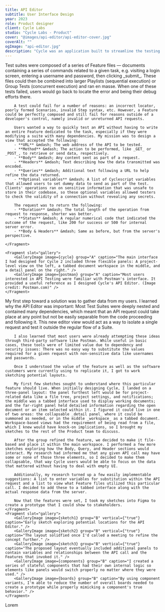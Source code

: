 ```yaml
---
title: API Editor
subtitle: User Interface Design
year: 2023
role: Product designer
client: Cycle Labs
studio: "Cycle Labs - Product"
cover: "@images/api-editor/api-editor-cover.jpg"
coverAlt: ""
ogImage: "api-editor.jpg"
description: "Cycle was an application built to streamline the testing of warehouse management systems. It could assess a test suite's change over time, monitor the throughput of a given system, and highlight errors when they arose. Though clients could easily test their own code and hardware, they lacked straightforward way to check their connections."
---
```



<ProjectSection sectionTitle="Concept">
    <Fragment slot="text">
        Test suites were composed of a series of Feature files &mdash; documents containing a series of commands related to a given task, e.g. visiting a login screen, entering a username and password, then clicking _submit_. These files could then be combined into larger Playlists (sequential execution) or Group Tests (concurrent execution) and ran en masse. When one of these tests failed, users would go back to locate the error and being their debug efforts there. 

        A test could fail for a number of reasons: an incorrect locator, poorly formed Scenarios, invalid Step syntax, etc. However, a Feature could be perfectly composed and still fail for reasons outside of a developer's control, namely invalid or unreturned API requests.

        Users wanted a way to quickly test an API without having to write an entire Feature dedicated to the task, especially if they were modifying a suite with many dependencies. My mission was to design a view that accepted the following: 
        - **URL** &mdash; The web address of the API to be tested.
        - **Method** &mdash; The action to be performed, like _GET_ or _POST_, to retrieve or send data, respectively.
        - **Body** &mdash; Any content sent as part of a request.
        - **Headers** &mdash; Text describing how the data transmitted was encoded.
        - **Queries** &mdash; Additional text following a URL to help refine the data returned.
        - **Optional variables** &mdash; A list of Cyclescript variables that allowed users to set dummy data to send as part of the test. Clients' operations ran on sensitive information that was unsafe to store in their codebase, so these optional variables allowed testers to check the validity of a connection without revealing any secrets.
        
        The request was to return the following:
        - **Duration** &mdash; The total length of the operation from request to response, shorter was better.
        - **Status** &mdash; A regular numerical code that indicated the outcome of the request, like 200 for success or 500 for internal server error.
        - **Body & Headers** &mdash; Same as before, but from the server's perspective.
        
    </Fragment>

    <Fragment slot="gallery">
        <GalleryImage image={cycle} group="A" caption="The main interface I had designed for Cycle 2 included three flexible panels: A project-level view on the left, a tabbed document workspace in the middle, and a detail panel on the right." />
        <GalleryImage image={postman} group="A" caption="Most users interested in API Testing were familiar with Postman's interface. It provided a useful reference as I designed Cycle's API Editor. (Image credit: Postman.com)" />
    </Fragment>
</ProjectSection>

<ProjectSection sectionTitle="Process">
    <Fragment slot="text">
        My first step toward a solution was to gather data from my users. I learned why the API Editor was important: Most Test Suites were deeply nested and contained many dependencies, which meant that an API request could take place at any point but not be easily separable from the code proceeding and following it. This new editor view would act as a way to isolate a single request and test it outside the regular flow of a Suite.

        I also learned that most users were already attempting these ideas through third-party software like Postman. While useful in basic cases, these tools were of limited value due to dependency and security issues: There was no easy way to substitute the values required for a given request with non-sensitive data like usernames and passwords.

        Once I understood the value of the feature as well as the software customers were currently using to replicate it, I got to work sketching potential layouts.

        My first few sketches sought to understand where this particular feature should live. When initially designing Cycle, I landed on a three-panel layout: the panel furthest left would be for project-related data like a file tree, project settings, and notifications; the middle was a tabbed interface used to display working documents; and the far-right panel held detailed information regarding the open document or an item selected within it. I figured it could live in one of two areas: the collapsable _detail panel_ where it could be summoned as needed, or in the middle _workspace_ as a tabbed document. Workspace-based views had the requirement of being read from a file, which I knew would have knock-on implications, so I brought my sketches to the rest of the Product team to discuss.

        After the group refined the feature, we decided to make it file-based and place it within the main workspace. I performed a few more sketches exploring how the Body, Query, and Header sections would interact. My research had informed me that any given API call may have some or none of those three elements, so I decided to make them collapsable, that way Cycle users would be able to focus on the data that mattered without having to deal with empty UI.

        Additionally, my research turned up a few easily implementable suggestions: A list to enter variables for substitution within the API request and a list to view what Feature files utilized this particular call. I decided to add these to a tabbed interface along with the actual response data from the server.

        Now that the features were set, I took my sketches into Figma to create a prototype that I could show to stakeholders. 
    </Fragment>
    <Fragment slot="gallery">
        <GalleryImage image={sketch1} group="B" vertical={"true"} caption="Early sketch exploring potential locations for the API Editor." />
        <GalleryImage image={sketch2} group="B" vertical={"true"} caption="The layout solidfied once I'd called a meeting to refine the concept further." />
        <GalleryImage image={sketch3} group="B" vertical={"true"} caption="The proposed layout eventually included additional panels to contain variables and relationships between the API call and the Features that invoked it." />
        <GalleryImage image={components} group="B" caption="I created a series of stateful components that had their own internal logic so elements like panels would switch properly no matter where they were used." />
        <GalleryImage image={boards} group="B" caption="By using component variants, I'm able to reduce the number of overall boards needed to create a prototype while properly mimicking a component's true behavior." />
    </Fragment>
</ProjectSection>

<ProjectSection sectionTitle="Outcome">
    <Fragment slot="text">
        Lorem
    </Fragment>
    <Fragment slot="gallery">
       <GalleryImage image={boards} group="B" caption="By using component variants, I'm able to reduce the number of overall boards needed to create a prototype while properly mimicking a component's true behavior." />
    </Fragment>
</ProjectSection>